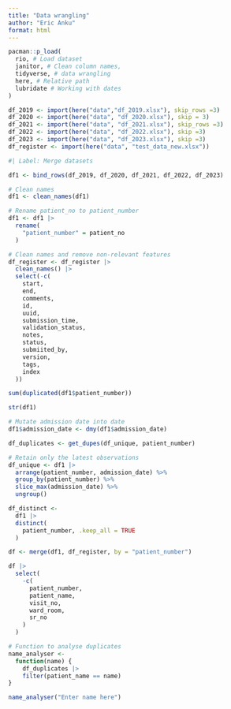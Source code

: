 ```yaml
---
title: "Data wrangling"
author: "Eric Anku"
format: html
---
```


```r
pacman::p_load(
  rio, # Load dataset
  janitor, # Clean column names,
  tidyverse, # data wrangling
  here, # Relative path
  lubridate # Working with dates
)
```

```r
df_2019 <- import(here("data","df_2019.xlsx"), skip_rows =3)
df_2020 <- import(here("data", "df_2020.xlsx"), skip = 3)
df_2021 <- import(here("data", "df_2021.xlsx"), skip_rows =3)
df_2022 <- import(here("data", "df_2022.xlsx"), skip =3)
df_2023 <- import(here("data", "df_2023.xlsx"), skip =3)
df_register <- import(here("data", "test_data_new.xlsx"))
```

```r
#| Label: Merge datasets

df1 <- bind_rows(df_2019, df_2020, df_2021, df_2022, df_2023)

# Clean names
df1 <- clean_names(df1)

# Rename patient_no to patient_number
df1 <- df1 |>
  rename(
    "patient_number" = patient_no
  )
```

```r
# Clean names and remove non-relevant features
df_register <- df_register |>
  clean_names() |>
  select(-c(
    start,
    end,
    comments,
    id,
    uuid,
    submission_time,
    validation_status,
    notes,
    status,
    submiited_by,
    version,
    tags,
    index
  ))
```

```r
sum(duplicated(df1$patient_number))
```


```r
str(df1)
```
```r
# Mutate admission date into date
df1$admission_date <- dmy(df1$admission_date)
```


```r
df_duplicates <- get_dupes(df_unique, patient_number)
```

```r
# Retain only the latest observations
df_unique <- df1 |>
  arrange(patient_number, admission_date) %>%
  group_by(patient_number) %>%
  slice_max(admission_date) %>%
  ungroup()
```


```r
df_distinct <- 
  df1 |>
  distinct(
    patient_number, .keep_all = TRUE
  )
```


```r
df <- merge(df1, df_register, by = "patient_number")
```

```r
df |>
  select(
    -c(
      patient_number,
      patient_name,
      visit_no,
      ward_room,
      sr_no
    )
  )
```

```r
# Function to analyse duplicates
name_analyser <- 
  function(name) {
    df_duplicates |>
    filter(patient_name == name)
}
```


```r
name_analyser("Enter name here")
```



